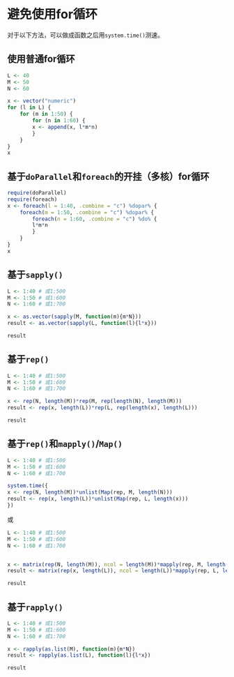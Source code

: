# 避免使用for循环

对于以下方法，可以做成函数之后用`system.time()`测速。

## 使用普通for循环

```r
L <- 40
M <- 50
N <- 60

x <- vector("numeric")
for (l in L) {
    for (m in 1:50) {
        for (n in 1:60) {
        x <- append(x, l*m*n)
        }
    }
}
x
```

## 基于`doParallel`和`foreach`的开挂（多核）for循环

```r
require(doParallel)
require(foreach)
x <- foreach(l = 1:40, .combine = "c") %dopar% {
    foreach(m = 1:50, .combine = "c") %dopar% {
        foreach(n = 1:60, .combine = "c") %do% {
        l*m*n
        }
    }
}
x
```

## 基于`sapply()`

```r
L <- 1:40 # 或1:500
M <- 1:50 # 或1:600
N <- 1:60 # 或1:700

x <- as.vector(sapply(M, function(m){m*N}))
result <- as.vector(sapply(L, function(l){l*x}))

result
```

## 基于`rep()`

```r
L <- 1:40 # 或1:500
M <- 1:50 # 或1:600
N <- 1:60 # 或1:700

x <- rep(N, length(M))*rep(M, rep(length(N), length(M)))
result <- rep(x, length(L))*rep(L, rep(length(x), length(L)))

result
```


## 基于`rep()`和`mapply()`/`Map()`

```r
L <- 1:40 # 或1:500
M <- 1:50 # 或1:600
N <- 1:60 # 或1:700

system.time({
x <- rep(N, length(M))*unlist(Map(rep, M, length(N)))
result <- rep(x, length(L))*unlist(Map(rep, L, length(x)))
})
```

或

```r
L <- 1:40 # 或1:500
M <- 1:50 # 或1:600
N <- 1:60 # 或1:700


x <- matrix(rep(N, length(M)), ncol = length(M))*mapply(rep, M, length(N))
result <- matrix(rep(x, length(L)), ncol = length(L))*mapply(rep, L, length(x))

result
```

## 基于`rapply()`

```r
L <- 1:40 # 或1:500
M <- 1:50 # 或1:600
N <- 1:60 # 或1:700

x <- rapply(as.list(M), function(m){m*N})
result <- rapply(as.list(L), function(l){l*x})

result
```